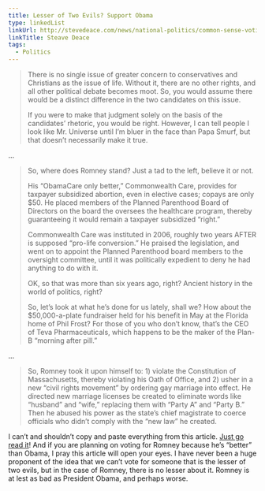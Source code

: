 ```yaml
---
title: Lesser of Two Evils? Support Obama
type: linkedList
linkUrl: http://stevedeace.com/news/national-politics/common-sense-voting-lesser-of-two-evils-obama-appreciates-your-support/
linkTitle: Steave Deace
tags:
  - Politics
---
```


> There is no single issue of greater concern to conservatives and Christians as the issue of life. Without it, there are no other rights, and all other political debate becomes moot. So, you would assume there would be a distinct difference in the two candidates on this issue.
>
> If you were to make that judgment solely on the basis of the candidates’ rhetoric, you would be right. However, I can tell people I look like Mr. Universe until I’m bluer in the face than Papa Smurf, but that doesn’t necessarily make it true.

…

> So, where does Romney stand? Just a tad to the left, believe it or not.
>
> His “ObamaCare only better,” Commonwealth Care, provides for taxpayer subsidized abortion, even in elective cases; copays are only $50. He placed members of the Planned Parenthood Board of Directors on the board the oversees the healthcare program, thereby guaranteeing it would remain a taxpayer subsidized “right.”
>
> Commonwealth Care was instituted in 2006, roughly two years AFTER is supposed “pro-life conversion.” He praised the legislation, and went on to appoint the Planned Parenthood board members to the oversight committee, until it was politically expedient to deny he had anything to do with it.
>
> OK, so that was more than six years ago, right? Ancient history in the world of politics, right?
>
> So, let’s look at what he’s done for us lately, shall we? How about the $50,000-a-plate fundraiser held for his benefit in May at the Florida home of Phil Frost? For those of you who don’t know, that’s the CEO of Teva Pharmaceuticals, which happens to be the maker of the Plan-B “morning after pill.”

…

> So, Romney took it upon himself to: 1) violate the Constitution of Massachusetts, thereby violating his Oath of Office, and 2) usher in a new “civil rights movement” by ordering gay marriage into effect. He directed new marriage licenses be created to eliminate words like “husband” and “wife,” replacing them with “Party A” and “Party B.” Then he abused his power as the state’s chief magistrate to coerce officials who didn’t comply with the “new law” he created.

I can’t and shouldn’t copy and paste everything from this article. [Just go read it](http://stevedeace.com/news/national-politics/common-sense-voting-lesser-of-two-evils-obama-appreciates-your-support/)! And if you are planning on voting for Romney because he’s “better” than Obama, I pray this article will open your eyes. I have never been a huge proponent of the idea that we can’t vote for someone that is the lesser of two evils, but in the case of Romney, there is no lesser about it. Romney is at lest as bad as President Obama, and perhaps worse.
